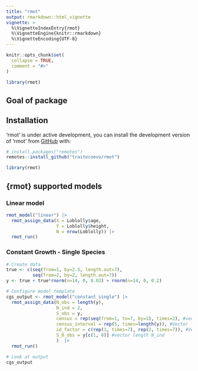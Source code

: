 ```yaml
---
title: "rmot"
output: rmarkdown::html_vignette
vignette: >
  %\VignetteIndexEntry{rmot}
  %\VignetteEngine{knitr::rmarkdown}
  %\VignetteEncoding{UTF-8}
---
```


```r
knitr::opts_chunk$set(
  collapse = TRUE,
  comment = "#>"
)

library(rmot)
```

## Goal of package

## Installation

'rmot' is under active development, you can install the development version of 'rmot' from [GitHub](https://github.com/) with:

```r
# install.packages("remotes")
remotes::install_github("traitecoevo/rmot")

library(rmot)
```

## {rmot} supported models

### Linear model

```r
rmot_model("linear") |>
  rmot_assign_data(X = Loblolly$age,
                   Y = Loblolly$height,
                   N = nrow(Loblolly)) |>
  rmot_run()
```

### Constant Growth - Single Species

```r
# Create data
true <- c(seq(from=1, by=2.5, length.out=7),
          seq(from=2, by=2, length.out=7))
y <- true + true*rnorm(n=14, 0, 0.02) + rnorm(n=14, 0, 0.2)

# Configure model template
cgs_output <- rmot_model("constant_single") |>
  rmot_assign_data(N_obs = length(y),
                   N_ind = 2,
                   S_obs = y,
                   census = rep(seq(from=1, to=7, by=1), times=2), #vector length N_obs
                   census_interval = rep(5, times=length(y)), #Vector length N_obs
                   id_factor = c(rep(1, times=7), rep(2, times=7)), #Vector length N_obs
                   S_0_obs = y[c(1, 8)] #vector length N_ind
                   )  |>
  rmot_run()

# Look at output
cgs_output
```


